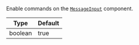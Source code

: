 Enable commands on the [`MessageInput`](../../../../ui-components/message-input/message-input.mdx) component.

| Type    | Default |
| ------- | ------- |
| boolean | true    |
